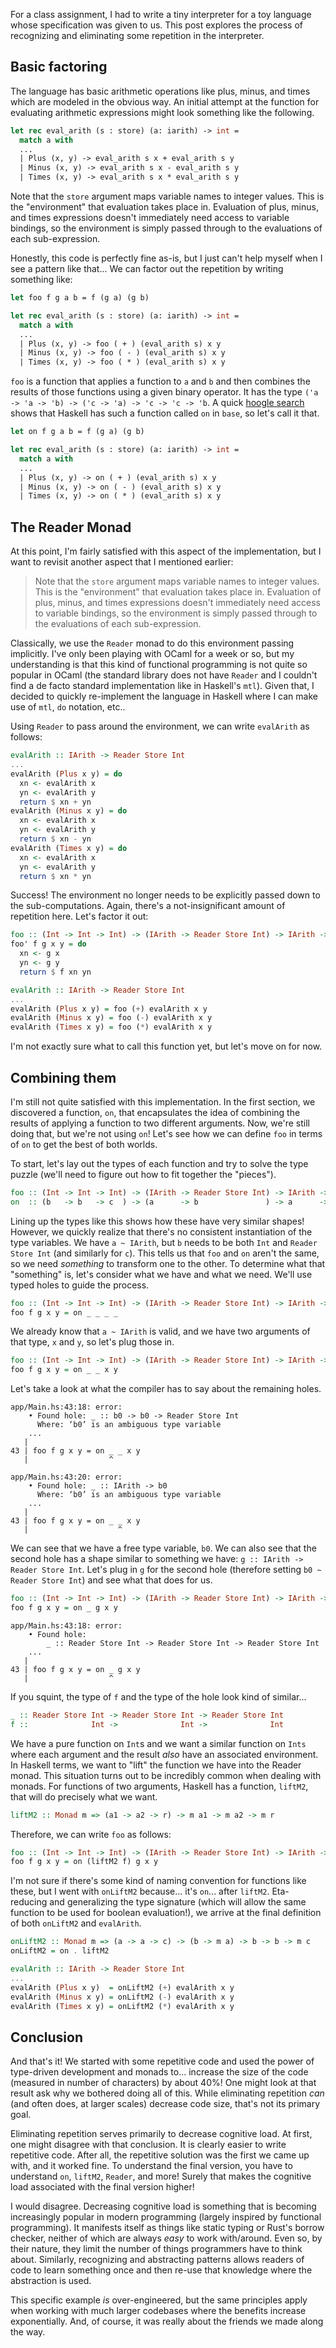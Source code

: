 For a class assignment, I had to write a tiny interpreter for a toy language whose specification was given to us. This
post explores the process of recognizing and eliminating some repetition in the interpreter.

## Basic factoring

The language has basic arithmetic operations like plus, minus, and times which are modeled in the obvious way. An
initial attempt at the function for evaluating arithmetic expressions might look something like the
following.

```ocaml
let rec eval_arith (s : store) (a: iarith) -> int =
  match a with
  ...
  | Plus (x, y) -> eval_arith s x + eval_arith s y
  | Minus (x, y) -> eval_arith s x - eval_arith s y
  | Times (x, y) -> eval_arith s x * eval_arith s y
```

Note that the `store` argument maps variable names to integer values. This is the "environment" that evaluation takes place in. Evaluation of plus, minus, and times expressions doesn't immediately need access to variable bindings, so the environment is simply passed through to the evaluations of each sub-expression.

Honestly, this code is perfectly fine as-is, but I just can't help myself when I see a pattern like that... We can
factor out the repetition by writing something like:

```ocaml
let foo f g a b = f (g a) (g b)

let rec eval_arith (s : store) (a: iarith) -> int =
  match a with
  ...
  | Plus (x, y) -> foo ( + ) (eval_arith s) x y
  | Minus (x, y) -> foo ( - ) (eval_arith s) x y
  | Times (x, y) -> foo ( * ) (eval_arith s) x y
```

`foo` is a function that applies a function to `a` and `b` and then combines the results of those functions using a
given binary operator. It has the type `('a -> 'a -> 'b) -> ('c -> 'a) -> 'c -> 'c -> 'b`. A quick
[hoogle search](<https://hoogle.haskell.org/?hoogle=(a%20-%3E%20a%20-%3E%20b)%20-%3E%20(c%20-%3E%20a)%20-%3E%20c%20-%3E%20c%20-%3E%20b>)
shows that Haskell has such a function called `on` in `base`, so let's call it that.

```ocaml
let on f g a b = f (g a) (g b)

let rec eval_arith (s : store) (a: iarith) -> int =
  match a with
  ...
  | Plus (x, y) -> on ( + ) (eval_arith s) x y
  | Minus (x, y) -> on ( - ) (eval_arith s) x y
  | Times (x, y) -> on ( * ) (eval_arith s) x y
```

## The Reader Monad

At this point, I'm fairly satisfied with this aspect of the implementation, but I want to revisit another aspect that I
mentioned earlier:

> Note that the `store` argument maps variable names to integer values. This is the "environment" that evaluation takes place in. Evaluation of plus, minus, and times expressions doesn't immediately need access to variable bindings, so the environment is simply passed through to the evaluations of each sub-expression.

Classically, we use the `Reader` monad to do this environment passing implicitly. I've only been playing with OCaml
for a week or so, but my understanding is that this kind of functional programming is not quite so popular in OCaml (the standard library does not have `Reader` and I couldn't find a de facto standard implementation like in Haskell's `mtl`).
Given that, I decided to quickly re-implement the language in Haskell where I can make use of `mtl`, `do` notation,
etc..

Using `Reader` to pass around the environment, we can write `evalArith` as follows:

```haskell
evalArith :: IArith -> Reader Store Int
...
evalArith (Plus x y) = do
  xn <- evalArith x
  yn <- evalArith y
  return $ xn + yn
evalArith (Minus x y) = do
  xn <- evalArith x
  yn <- evalArith y
  return $ xn - yn
evalArith (Times x y) = do
  xn <- evalArith x
  yn <- evalArith y
  return $ xn * yn
```

Success! The environment no longer needs to be explicitly passed down to the sub-computations. Again, there's a
not-insignificant amount of repetition here. Let's factor it out:

```haskell
foo :: (Int -> Int -> Int) -> (IArith -> Reader Store Int) -> IArith -> IArith -> Reader Store Int
foo' f g x y = do
  xn <- g x
  yn <- g y
  return $ f xn yn

evalArith :: IArith -> Reader Store Int
...
evalArith (Plus x y) = foo (+) evalArith x y
evalArith (Minus x y) = foo (-) evalArith x y
evalArith (Times x y) = foo (*) evalArith x y
```

I'm not exactly sure what to call this function yet, but let's move on for now.

## Combining them

I'm still not quite satisfied with this implementation. In the first section, we discovered a function, `on`, that
encapsulates the idea of combining the results of applying a function to two different arguments. Now, we're still doing
that, but we're not using `on`! Let's see how we can define `foo` in terms of `on` to get the best of both worlds.

To start, let's lay out the types of each function and try to solve the type puzzle (we'll need to figure out how to
fit together the "pieces").

```haskell
foo :: (Int -> Int -> Int) -> (IArith -> Reader Store Int) -> IArith -> IArith -> Reader Store Int
on  :: (b   -> b   -> c  ) -> (a      -> b               ) -> a      -> a      -> c
```

Lining up the types like this shows how these have very similar shapes! However, we quickly realize that there's no
consistent instantiation of the type variables. We have `a ~ IArith`, but `b` needs to be both `Int` and
`Reader Store Int` (and similarly for `c`). This tells us that `foo` and `on` aren't the same, so we need _something_ to
transform one to the other. To determine what that "something" is, let's consider what we have and what we need. We'll
use typed holes to guide the process.

```haskell
foo :: (Int -> Int -> Int) -> (IArith -> Reader Store Int) -> IArith -> IArith -> Reader Store Int
foo f g x y = on _ _ _ _
```

We already know that `a ~ IArith` is valid, and we have two arguments of that type, `x` and `y`, so let's plug those in.

```haskell
foo :: (Int -> Int -> Int) -> (IArith -> Reader Store Int) -> IArith -> IArith -> Reader Store Int
foo f g x y = on _ _ x y
```

Let's take a look at what the compiler has to say about the remaining holes.

```
app/Main.hs:43:18: error:
    • Found hole: _ :: b0 -> b0 -> Reader Store Int
      Where: ‘b0’ is an ambiguous type variable
    ...
   |
43 | foo f g x y = on _ _ x y
   |                  ^

app/Main.hs:43:20: error:
    • Found hole: _ :: IArith -> b0
      Where: ‘b0’ is an ambiguous type variable
    ...
   |
43 | foo f g x y = on _ _ x y
   |                    ^
```

We can see that we have a free type variable, `b0`. We can also see that the second hole has a shape similar to
something we have: `g :: IArith -> Reader Store Int`. Let's plug in `g` for the second hole (therefore setting
`b0 ~ Reader Store Int`) and see what that does for us.

```haskell
foo :: (Int -> Int -> Int) -> (IArith -> Reader Store Int) -> IArith -> IArith -> Reader Store Int
foo f g x y = on _ g x y
```

```
app/Main.hs:43:18: error:
    • Found hole:
        _ :: Reader Store Int -> Reader Store Int -> Reader Store Int
    ...
   |
43 | foo f g x y = on _ g x y
   |                  ^
```

If you squint, the type of `f` and the type of the hole look kind of similar...

```haskell
_ :: Reader Store Int -> Reader Store Int -> Reader Store Int
f ::              Int ->              Int ->              Int
```

We have a pure function on `Int`s and we want a similar function on `Ints` where each argument and the result _also_
have an associated environment. In Haskell terms, we want to "lift" the function we have into the Reader monad. This situation turns out to be incredibly common when dealing with monads. For functions of two arguments, Haskell has a function, `liftM2`, that will do precisely what we want.

```haskell
liftM2 :: Monad m => (a1 -> a2 -> r) -> m a1 -> m a2 -> m r
```

Therefore, we can write `foo` as follows:

```haskell
foo :: (Int -> Int -> Int) -> (IArith -> Reader Store Int) -> IArith -> IArith -> Reader Store Int
foo f g x y = on (liftM2 f) g x y
```

I'm not sure if there's some kind of naming convention for functions like these, but I went with `onLiftM2` because...
it's `on`... after `liftM2`. Eta-reducing and generalizing the type signature (which will allow the same function to be used for boolean evaluation!), we arrive at the final definition of both `onLiftM2` and `evalArith`.

```haskell
onLiftM2 :: Monad m => (a -> a -> c) -> (b -> m a) -> b -> b -> m c
onLiftM2 = on . liftM2

evalArith :: IArith -> Reader Store Int
...
evalArith (Plus x y)  = onLiftM2 (+) evalArith x y
evalArith (Minus x y) = onLiftM2 (-) evalArith x y
evalArith (Times x y) = onLiftM2 (*) evalArith x y
```

## Conclusion

And that's it! We started with some repetitive code and used the power of type-driven development and monads to...
increase the size of the code (measured in number of characters) by about 40%! One might look at that result ask why we bothered doing all of this. While eliminating repetition _can_ (and often does, at larger scales) decrease code size, that's not its primary goal.

Eliminating repetition serves primarily to decrease cognitive load. At first, one might disagree with that conclusion. It is clearly easier to write repetitive code. After all, the repetitive solution was the first we came up with, and it worked fine. To understand the final version, you have to understand `on`, `liftM2`, `Reader`, and more! Surely that makes the cognitive load associated with the final version higher!

I would disagree. Decreasing cognitive load is something that is becoming increasingly popular in modern programming (largely inspired by functional programming). It manifests itself as things like static typing or Rust's borrow checker, neither of which are always _easy_ to work with/around. Even so, by their nature, they limit the number of things programmers have to think about. Similarly, recognizing and abstracting patterns allows readers of code to learn something once and then re-use that knowledge where the abstraction is used.

This specific example _is_ over-engineered, but the same principles apply when working with much larger codebases where the benefits increase exponentially. And, of course, it was really about the friends we made along the way.
